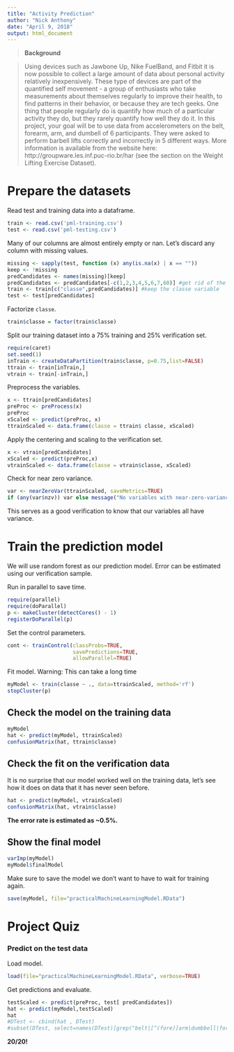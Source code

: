 ---
title: "Activity Prediction"
author: "Nick Anthony"
date: "April 9, 2018"
output: html_document
---

> **Background**

> Using devices such as Jawbone Up, Nike FuelBand, and Fitbit it is now possible to collect a large amount of data about personal activity relatively inexpensively. These type of devices are part of the quantified self movement - a group of enthusiasts who take measurements about themselves regularly to improve their health, to find patterns in their behavior, or because they are tech geeks. One thing that people regularly do is quantify how much of a particular activity they do, but they rarely quantify how well they do it. In this project, your goal will be to use data from accelerometers on the belt, forearm, arm, and dumbell of 6 participants. They were asked to perform barbell lifts correctly and incorrectly in 5 different ways. More information is available from the website here: http://groupware.les.inf.puc-rio.br/har (see the section on the Weight Lifting Exercise Dataset). 

# Prepare the datasets

Read test and training data into a dataframe.

```{r}
train <- read.csv('pml-training.csv')
test <- read.csv('pml-testing.csv')
```

Many of our columns are almost entirely empty or nan. Let's discard any column with missing values.
```{r}
missing <- sapply(test, function (x) any(is.na(x) | x == ""))
keep <- !missing
predCandidates <- names(missing)[keep]
predCandidates <- predCandidates[-c(1,2,3,4,5,6,7,60)] #get rid of the troublesome variables. These will cause terrible overfitting
train <- train[c("classe",predCandidates)] #keep the classe variable
test <- test[predCandidates]
```

Factorize `classe`.

```{r}
train$classe = factor(train$classe)
```


Split our training dataset into a 75% training and 25% verification set.

```{r}
require(caret)
set.seed(1)
inTrain <- createDataPartition(train$classe, p=0.75,list=FALSE)
ttrain <- train[inTrain,]
vtrain <- train[-inTrain,]
```

Preprocess the  variables.

```{r}
x <- ttrain[predCandidates]
preProc <- preProcess(x)
preProc
xScaled <- predict(preProc, x)
ttrainScaled <- data.frame(classe = ttrain$ classe, xScaled)
```

Apply the centering and scaling to the verification set.

```{r}
x <- vtrain[predCandidates]
xScaled <- predict(preProc,x)
vtrainScaled <- data.frame(classe = vtrain$classe, xScaled)
```

Check for near zero variance.

```{r}
var <- nearZeroVar(ttrainScaled, saveMetrics=TRUE)
if (any(var$nzv)) var else message("No variables with near-zero-variance")
```

This serves as a good verification to know that our variables all have variance.



# Train the prediction model

We will use random forest as our prediction model.
Error can be estimated using our verification sample.


Run in parallel to save time.

```{r}
require(parallel)
require(doParallel)
p <- makeCluster(detectCores() - 1)
registerDoParallel(p)
```

Set the control parameters.

```{r}
cont <- trainControl(classProbs=TRUE,
                     savePredictions=TRUE,
                     allowParallel=TRUE)
```

Fit model.
Warning: This can take a long time
```{r, cache=TRUE}
myModel <- train(classe ~ ., data=ttrainScaled, method='rf')
stopCluster(p)
```

## Check the model on the training data

```{r}
myModel
hat <- predict(myModel, ttrainScaled)
confusionMatrix(hat, ttrain$classe)
```

## Check the fit on the verification data
It is no surprise that our model worked well on the training data, let's see how it does on data that it has never seen before.

```{r}
hat <- predict(myModel, vtrainScaled)
confusionMatrix(hat, vtrain$classe)
```

**The error rate is estimated as ~0.5%.**

## Show the final model

```{r finalModel}
varImp(myModel)
myModel$finalModel
```



Make sure to save the model we don't want to have to wait for training again.

```{r}
save(myModel, file="practicalMachineLearningModel.RData")
```


# Project Quiz
### Predict on the test data

Load model.

```{r}
load(file="practicalMachineLearningModel.RData", verbose=TRUE)
```

Get predictions and evaluate.

```{r}
testScaled <- predict(preProc, test[ predCandidates])
hat <- predict(myModel,testScaled)
hat
#DTest <- cbind(hat , DTest)
#subset(DTest, select=names(DTest)[grep("belt|[^(fore)]arm|dumbbell|forearm", names(DTest), invert=TRUE)])
```
**20/20!**